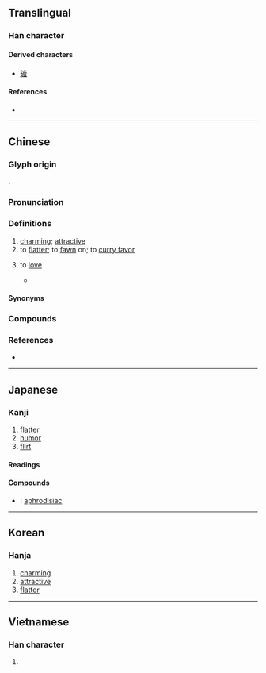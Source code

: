 {{character info}}
==Translingual==

===Han character===
{{Han char|rn=38|rad=女|as=09|sn=12|four=47467|canj=VAHU|ids=⿰女眉}}

====Derived characters====
* [[䉋]]

====References====
* {{Han ref|kx=0267.070|dkj=06513|dj=0534.110|hdz=21069.150|uh=5A9A|ud=23194|bh=B441|bd=46145}}

----

==Chinese==
{{zh-forms|alt=⿰女𠃜:second-round simplified}}

===Glyph origin===
{{Han etym}}
{{Han compound|女|眉|ls=psc|c1=s|c2=p}}.

===Pronunciation===
{{zh-pron
|m=mèi
|c=mei6,mei4
|md=mê
|mn=qz,tw,xm:bī/zz:mī
|mn-t=mi7
|mc=y
|oc=y
|cat=a,v
}}

===Definitions===
{{zh-hanzi}}

# [[charming]]; [[attractive]]
# to [[flatter]]; to [[fawn]] on; to [[curry favor]]
# {{lb|zh|literary}} to [[love]]
#* {{zh-x|入門 各自 媚，誰 肯 相{xiāng} 為 言。||ref={{w|Han Dynasty}}, 飲馬長城窟行|3=CL}}

====Synonyms====
{{zh-dial|拍馬屁}}

===Compounds===
{{zh-der|仄媚|側媚|千嬌百媚|取媚|奴顏媚骨|妖媚|妍媚|姣媚|姿姿媚媚|姿媚|媚世|媚力|媚外|媚奧|媚如秋月|媚姿姿|媚嫵|媚子|媚惑|媚態|媚景|媚灶|媚眼|媚笑雜樣|媚行|媚諂|媚諛|媚道|媚骨|嫵媚|嬌媚|崇洋媚外|承歡獻媚|抹媚|斂怨求媚|明媚|明媚閑雅|映媚|春光明媚|曲媚取容|木媚|柔媚|柳媚花明|武媚|求容取媚|煙視媚行|爭妍獻媚|狐媚|狐媚子|狐媚猿攀|狐媚魔道|狐媚魘道|獻媚|甜言媚語|百媚千嬌|秀媚|綺媚|良辰媚景|花明柳媚|薄媚|蠱媚|諂媚|諛媚|阿媚|風光明媚}}

===References===
* {{R:yue:Hanzi}}

----

==Japanese==

===Kanji===
{{ja-kanji|grade=uc|rs=女09}}

# [[flatter]]
# [[humor]]
# [[flirt]]

====Readings====
{{ja-readings
|goon=み
|kanon=び
|kun=こ-ぶ, こび, こ-びる, こ-ばむ
}}

====Compounds====
* {{ja-r|媚薬|びやく}}: [[aphrodisiac]]

----

==Korean==

===Hanja===
{{ko-hanja|미}}

# [[charming]]
# [[attractive]]
# [[flatter]]

----

==Vietnamese==

===Han character===
{{vi-readings|readings=mị|rs=女09}}

# {{rfdef|vi|sort=女09}}